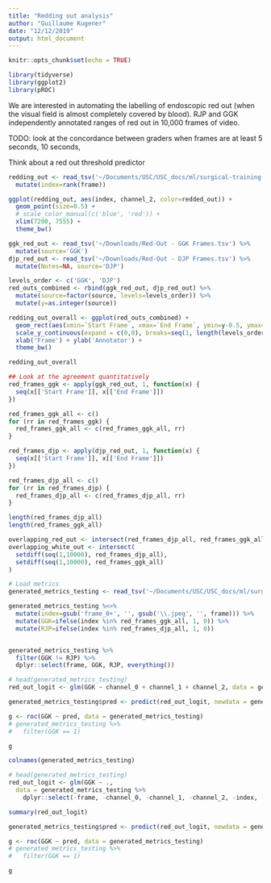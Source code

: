 ```yaml
---
title: "Redding out analysis"
author: "Guillaume Kugener"
date: "12/12/2019"
output: html_document
---
```


```r
knitr::opts_chunk$set(echo = TRUE)
```

```r
library(tidyverse)
library(ggplot2)
library(pROC)
```

We are interested in automating the labelling of endoscopic red out (when the visual field is almost completely covered by blood). RJP and GGK independently annotated ranges of red out in 10,000 frames of video. 


TODO: look at the concordance between graders when frames are at least 5 seconds, 10 seconds, 

Think about a red out threshold predictor

```r
redding_out <- read_tsv('~/Documents/USC/USC_docs/ml/surgical-training-project/file-preprocessing/output-test/redout-test.tsv') %>%
  mutate(index=rank(frame))
```

```r
ggplot(redding_out, aes(index, channel_2, color=redded_out)) + 
  geom_point(size=0.5) +
  # scale_color_manual(c('blue', 'red')) +
  xlim(7200, 7555) + 
  theme_bw()
```

```r
ggk_red_out <- read_tsv('~/Downloads/Red-Out - GGK Frames.tsv') %>%
  mutate(source='GGK')
djp_red_out <- read_tsv('~/Downloads/Red-Out - DJP Frames.tsv') %>%
  mutate(Notes=NA, source='DJP')

levels_order <- c('GGK', 'DJP')
red_outs_combined <- rbind(ggk_red_out, djp_red_out) %>%
  mutate(source=factor(source, levels=levels_order)) %>%
  mutate(y=as.integer(source))

redding_out_overall <- ggplot(red_outs_combined) +
  geom_rect(aes(xmin=`Start Frame`, xmax=`End Frame`, ymin=y-0.5, ymax=y+0.5), fill='red') +
  scale_y_continuous(expand = c(0,0), breaks=seq(1, length(levels_order)), labels=levels_order) +
  xlab('Frame') + ylab('Annotator') +
  theme_bw()
```

```r
redding_out_overall
```

```r
## Look at the agreement quantitatively
red_frames_ggk <- apply(ggk_red_out, 1, function(x) {
  seq(x[['Start Frame']], x[['End Frame']])
})

red_frames_ggk_all <- c()
for (rr in red_frames_ggk) {
  red_frames_ggk_all <- c(red_frames_ggk_all, rr)
}

red_frames_djp <- apply(djp_red_out, 1, function(x) {
  seq(x[['Start Frame']], x[['End Frame']])
})

red_frames_djp_all <- c()
for (rr in red_frames_djp) {
  red_frames_djp_all <- c(red_frames_djp_all, rr)
}

length(red_frames_djp_all)
length(red_frames_ggk_all)

overlapping_red_out <- intersect(red_frames_djp_all, red_frames_ggk_all)
overlapping_white_out <- intersect(
  setdiff(seq(1,10000), red_frames_djp_all),
  setdiff(seq(1,10000), red_frames_ggk_all)
)

```


```r
# Load metrics
generated_metrics_testing <- read_tsv('~/Documents/USC/USC_docs/ml/surgical-training-project/file-preprocessing/output-test/redout-testing-notebook.tsv')

generated_metrics_testing %<>%
  mutate(index=gsub('frame_0+', '', gsub('\\.jpeg', '', frame))) %>%
  mutate(GGK=ifelse(index %in% red_frames_ggk_all, 1, 0)) %>%
  mutate(RJP=ifelse(index %in% red_frames_djp_all, 1, 0))


generated_metrics_testing %>%
  filter(GGK != RJP) %>%
  dplyr::select(frame, GGK, RJP, everything())
```

```r
# head(generated_metrics_testing)
red_out_logit <- glm(GGK ~ channel_0 + channel_1 + channel_2, data = generated_metrics_testing, family = "binomial")

generated_metrics_testing$pred <- predict(red_out_logit, newdata = generated_metrics_testing)

g <- roc(GGK ~ pred, data = generated_metrics_testing)
# generated_metrics_testing %>%
#   filter(GGK == 1)

g
```

```r
colnames(generated_metrics_testing)

# head(generated_metrics_testing)
red_out_logit <- glm(GGK ~ ., 
  data = generated_metrics_testing %>%
    dplyr::select(-frame, -channel_0, -channel_1, -channel_2, -index, -RJP, -pred), family = "binomial")

summary(red_out_logit)

generated_metrics_testing$pred <- predict(red_out_logit, newdata = generated_metrics_testing)

g <- roc(GGK ~ pred, data = generated_metrics_testing)
# generated_metrics_testing %>%
#   filter(GGK == 1)

g
```



